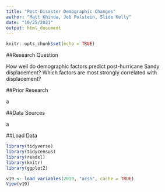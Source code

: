 ```yaml
---
title: "Post-Disaster Demographic Changes"
author: "Matt Khinda, Jeb Polstein, Slide Kelly"
date: "10/25/2021"
output: html_document
---
```


```r
knitr::opts_chunk$set(echo = TRUE)
```

##Research Question  

How well do demographic factors predict post-hurricane Sandy displacement? Which factors are most strongly correlated with displacement?  

##Prior Research

a

##Data Sources

a

##Load Data
```r
library(tidyverse)
library(tidycensus)
library(readxl)
library(knitr)
library(ggplot2)
```

```r
v19 <- load_variables(2019, "acs5", cache = TRUE)
View(v19)
```

```r


```